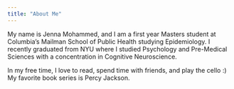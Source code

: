```yaml
---
title: "About Me"
---
```


My name is Jenna Mohammed, and I am a first year Masters student at Columbia's Mailman School of Public Health studying Epidemiology. I recently graduated from NYU where I studied Psychology and Pre-Medical Sciences with a concentration in Cognitive Neuroscience. 

In my free time, I love to read, spend time with friends, and play the cello :) My favorite book series is Percy Jackson.